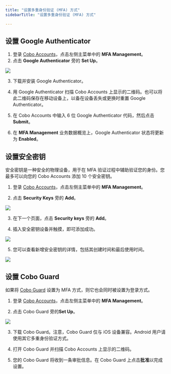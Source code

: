 ```yaml
---
title: "设置多重身份验证 (MFA) 方式"
sidebarTitle: "设置多重身份验证 (MFA) 方式"

---
```


## 设置 Google Authenticator

1. 登录 [Cobo Accounts](https://accounts.cobo.com/)，点击左侧主菜单中的 **MFA Management**。
2. 点击 **Google Authenticator** 旁的 **Set Up**。

<img src="/cn/images/cobo-accounts/q-HIkg_-w32EVlc6NBiAB8VpXO9FtOrm3Vll9uVWlxFljdf_2VxWloLqVvW6fMJ7T9i97PcPWNStXZtAahn1xVKil-BbVFr2Sl2HQz3DRjRZA10c6EfpPphRhu1WaCd9r9hWwznXWF7Jp3bQKnmVa4o.svg" className="screenshot_full_screen"/>

3. 下载并安装 Google Authenticator。

4. 用 Google Authenticator 扫描 Cobo Accounts 上显示的二维码。也可以将此二维码保存在移动设备上，以备在设备丢失或更换时重置 Google Authenticator。

5. 在 Cobo Accounts 中输入 6 位 Google Authenticator 代码，然后点击 **Submit**。

6. 在 **MFA Management** 业务数据概览上，Google Authenticator 状态将更新为 **Enabled**。

## 设置安全密钥

<Note>安全密钥是一种安全的物理设备，用于在 MFA 验证过程中辅助验证您的身份。您最多可以向您的 Cobo Accounts 添加 10 个安全密钥。</Note>

1. 登录 [Cobo Accounts](https://accounts.cobo.com/)，点击左侧主菜单中的 **MFA Management**。

2. 点击 **Security Keys** 旁的 **Add**。

<img src="/cn/images/cobo-accounts/q-HIkg_-w32EVlc6NBiAB8VpXO9FtOrm3Vll9uVWlxFljdf_2VxWloLqVvW6fMJ7T9i97PcPWNStXZtAahn1xVKil-BbVFr2Sl2HQz3DRjRZA10c6EfpPphRhu1WaCd9r9hWwznXWF7Jp3bQKnmVa4o.svg" className="screenshot_full_screen"/>

3. 在下一个页面，点击 **Security keys** 旁的 **Add**。

4. 插入安全密钥设备并触摸，即可添加成功。

<img src="/cn/images/cobo-accounts/g3FHKpCEbBANaxRHdKCyd-4XWe5pOpbIAyGZ5Qlz16FeW0luzTiOkR9S8gZcBXSC7-4oIlyvAJaiXD31ZblZM9y1Fuf1zIZC5T-1Q884aNfYSjLh7s-QFH05_kTtn5tXJfI99TzzMbbgEL7Q3GGed1M.png" className="screenshot_modal"/>

5. 您可以查看新增安全密钥的详情，包括其创建时间和最后使用时间。

<img src="/cn/images/cobo-accounts/y8XYrmZVMGjIxCn2rMr0U-Yy8ZLu0U2zt760lRR7lVdApX0VpDk0562DTlpWhicDSjr4jwaoaUCS88H0sSUmDBGQ2FEWX5VIIQK9SKWnmkrZzjJft8OT-7XZFLTGamtLn7Zxoj7D1M2L_Fle5CoHWck.png" className="screenshot_modal"/>


## 设置 Cobo Guard

<Note>如果将 [Cobo Guard](/cn/guard/introduction) 设置为 MFA 方式，则它也会同时被设置为登录方式。</Note>

1. 登录 [Cobo Accounts](https://accounts.cobo.com/)，点击左侧主菜单中的 **MFA Management**。

2. 点击 Cobo Guard 旁的**Set Up**。

<img src="/cn/images/cobo-accounts/Dvyx_ZtDfRZMaGn9e3Hfd5-JZLWQNp4cr4DhRyyq97mjmMlXvw9sDrmbgxjXBpXEetMLaD2uTAQaoL7y1grMkEG7FBkx_4JZNZfwxrFcV8rfw6RYrxkoB4L0HWXu8gxAuB_mA74l_j7u_7UowQS6TiM.png" className="screenshot_full_screen"/>

3. 下载 Cobo Guard。注意，Cobo Guard 仅与 iOS 设备兼容。Android 用户请使用其它多重身份验证方式。

4. 打开 Cobo Guard 并扫描 Cobo Accounts 上显示的二维码。

5. 您的 Cobo Guard 将收到一条审批信息。在 Cobo Guard 上点击**批准**以完成设置。